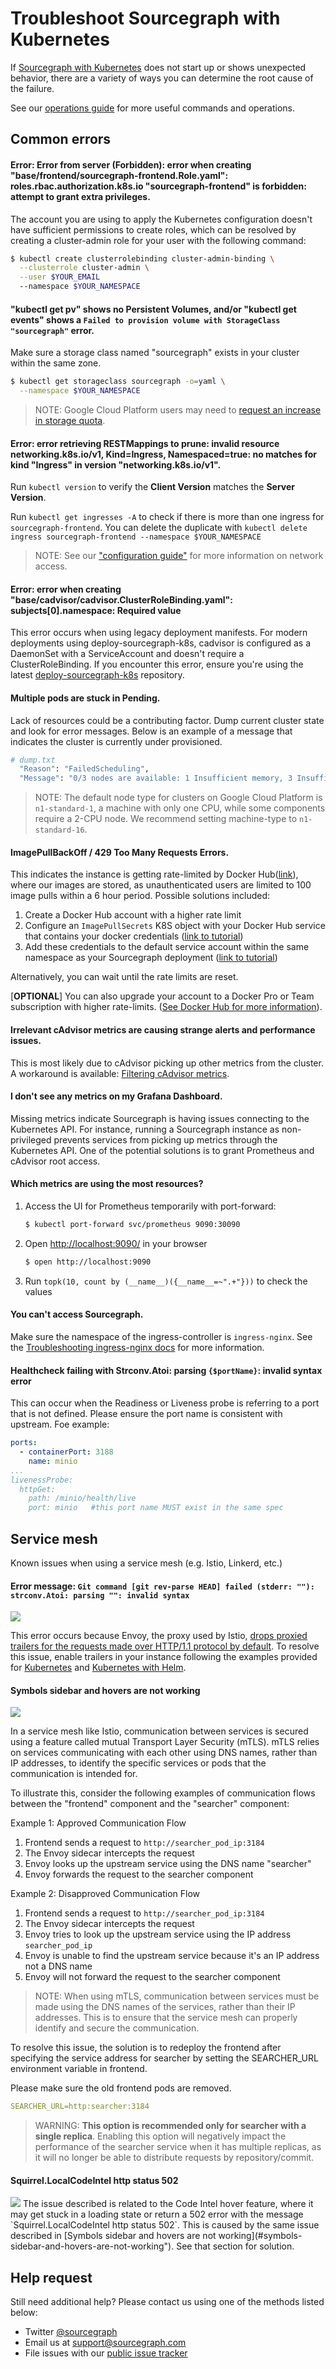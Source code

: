 # Troubleshoot Sourcegraph with Kubernetes

If [Sourcegraph with Kubernetes](/admin/deploy/kubernetes/) does not start up or shows unexpected behavior, there are a variety of ways you can determine the root cause of the failure.

See our [operations guide](/admin/deploy/kubernetes/operations) for more useful commands and operations.

## Common errors

#### Error: Error from server (Forbidden): error when creating "base/frontend/sourcegraph-frontend.Role.yaml": roles.rbac.authorization.k8s.io "sourcegraph-frontend" is forbidden: attempt to grant extra privileges.

The account you are using to apply the Kubernetes configuration doesn't have sufficient permissions to create roles, which can be resolved by creating a cluster-admin role for your user with the following command:

```bash
$ kubectl create clusterrolebinding cluster-admin-binding \
  --clusterrole cluster-admin \
  --user $YOUR_EMAIL
  --namespace $YOUR_NAMESPACE
```

#### "kubectl get pv" shows no Persistent Volumes, and/or "kubectl get events" shows a `Failed to provision volume with StorageClass "sourcegraph"` error.

Make sure a storage class named "sourcegraph" exists in your cluster within the same zone.

```bash
$ kubectl get storageclass sourcegraph -o=yaml \
  --namespace $YOUR_NAMESPACE
```

> NOTE: Google Cloud Platform users may need to [request an increase in storage quota](https://cloud.google.com/compute/quotas).


#### Error: error retrieving RESTMappings to prune: invalid resource networking.k8s.io/v1, Kind=Ingress, Namespaced=true: no matches for kind "Ingress" in version "networking.k8s.io/v1".

Run `kubectl version` to verify the __Client Version__ matches the __Server Version__.

Run `kubectl get ingresses -A` to check if there is more than one ingress for `sourcegraph-frontend`. You can delete the duplicate with `kubectl delete ingress sourcegraph-frontend --namespace $YOUR_NAMESPACE`

> NOTE: See our ["configuration guide"](/admin/deploy/kubernetes/configure#security-configure-network-access) for more information on network access.


#### Error: error when creating "base/cadvisor/cadvisor.ClusterRoleBinding.yaml": subjects[0].namespace: Required value

This error occurs when using legacy deployment manifests. For modern deployments using deploy-sourcegraph-k8s, cadvisor is configured as a DaemonSet with a ServiceAccount and doesn't require a ClusterRoleBinding. If you encounter this error, ensure you're using the latest [deploy-sourcegraph-k8s](https://github.com/sourcegraph/deploy-sourcegraph-k8s) repository.


#### Multiple pods are stuck in Pending.

Lack of resources could be a contributing factor. Dump current cluster state and look for error messages. Below is an example of a message that indicates the cluster is currently under provisioned.

```sh
# dump.txt
  "Reason": "FailedScheduling",
  "Message": "0/3 nodes are available: 1 Insufficient memory, 3 Insufficient cpu.",
```

> NOTE: The default node type for clusters on Google Cloud Platform is `n1-standard-1`, a machine with only one CPU, while some components require a 2-CPU node. We recommend setting machine-type to `n1-standard-16`.

#### ImagePullBackOff / 429 Too Many Requests Errors.

This indicates the instance is getting rate-limited by Docker Hub([link](https://www.docker.com/increase-rate-limits)), where our images are stored, as unauthenticated users are limited to 100 image pulls within a 6 hour period. Possible solutions included:

1. Create a Docker Hub account with a higher rate limit
2. Configure an `ImagePullSecrets` K8S object with your Docker Hub service that contains your docker credentials ([link to tutorial](https://kubernetes.io/docs/tasks/configure-pod-container/pull-image-private-registry/))
3. Add these credentials to the default service account within the same namespace as your Sourcegraph deployment ([link to tutorial](https://kubernetes.io/docs/tasks/configure-pod-container/configure-service-account/#add-imagepullsecrets-to-a-service-account))

Alternatively, you can wait until the rate limits are reset.

[**OPTIONAL**] You can also upgrade your account to a Docker Pro or Team subscription with higher rate-limits. ([See Docker Hub for more information](https://www.docker.com/increase-rate-limits)).


#### Irrelevant cAdvisor metrics are causing strange alerts and performance issues.

This is most likely due to cAdvisor picking up other metrics from the cluster.
A workaround is available: [Filtering cAdvisor metrics](/admin/deploy/kubernetes/configure#filtering-cadvisor-metrics).

#### I don't see any metrics on my Grafana Dashboard.

Missing metrics indicate Sourcegraph is having issues connecting to the Kubernetes API. For instance, running a Sourcegraph instance as non-privileged prevents services from picking up metrics through the Kubernetes API. One of the potential solutions is to grant Prometheus and cAdvisor root access.


#### Which metrics are using the most resources?

1. Access the UI for Prometheus temporarily with port-forward:
    ```bash
    $ kubectl port-forward svc/prometheus 9090:30090
    ```
2. Open [http://localhost:9090/](http://localhost:9090/) in your browser
    ```bash
    $ open http://localhost:9090
    ```
3. Run `topk(10, count by (__name__)({__name__=~".+"}))` to check the values


#### You can't access Sourcegraph.

Make sure the namespace of the ingress-controller is `ingress-nginx`. See the [Troubleshooting ingress-nginx docs](https://kubernetes.github.io/ingress-nginx/troubleshooting/) for more information.

#### Healthcheck failing with Strconv.Atoi: parsing `{$portName}`: invalid syntax error

This can occur when the Readiness or Liveness probe is referring to a port that is not defined. Please ensure the port name is consistent with upstream. Foe example:

```yaml
ports:
  - containerPort: 3188
    name: minio
...
livenessProbe:
  httpGet:
    path: /minio/health/live
    port: minio   #this port name MUST exist in the same spec
```

## Service mesh

Known issues when using a service mesh (e.g. Istio, Linkerd, etc.)

#### Error message: `Git command [git rev-parse HEAD] failed (stderr: ""): strconv.Atoi: parsing "": invalid syntax`

<img class="screenshot w-100" src="https://user-images.githubusercontent.com/68532117/178506378-3d047bc5-d672-487a-920f-8f228ae5cb27.png"/>

This error occurs because Envoy, the proxy used by Istio, [drops proxied trailers for the requests made over HTTP/1.1 protocol by default](https://www.envoyproxy.io/docs/envoy/latest/api-v3/config/core/v3/protocol.proto#config-core-v3-http1protocoloptions). To resolve this issue, enable trailers in your instance following the examples provided for [Kubernetes](https://github.com/sourcegraph/deploy-sourcegraph/tree/master/overlays) and [Kubernetes with Helm](https://github.com/sourcegraph/deploy-sourcegraph-helm/tree/main/charts/sourcegraph/examples).

#### Symbols sidebar and hovers are not working

<img class="screenshot w-100" src="https://user-images.githubusercontent.com/68532117/212372086-4c53e817-be3d-46b6-9cc1-fc34e695d30c.png"/>

In a service mesh like Istio, communication between services is secured using a feature called mutual Transport Layer Security (mTLS). mTLS relies on services communicating with each other using DNS names, rather than IP addresses, to identify the specific services or pods that the communication is intended for.

To illustrate this, consider the following examples of communication flows between the "frontend" component and the "searcher" component:

Example 1: Approved Communication Flow

1. Frontend sends a request to `http://searcher_pod_ip:3184`
2. The Envoy sidecar intercepts the request
3. Envoy looks up the upstream service using the DNS name "searcher"
4. Envoy forwards the request to the searcher component

Example 2: Disapproved Communication Flow

1. Frontend sends a request to `http://searcher_pod_ip:3184`
2. The Envoy sidecar intercepts the request
3. Envoy tries to look up the upstream service using the IP address `searcher_pod_ip`
4. Envoy is unable to find the upstream service because it's an IP address not a DNS name
5. Envoy will not forward the request to the searcher component

> NOTE: When using mTLS, communication between services must be made using the DNS names of the services, rather than their IP addresses. This is to ensure that the service mesh can properly identify and secure the communication.

To resolve this issue, the solution is to redeploy the frontend after specifying the service address for searcher by setting the SEARCHER_URL environment variable in frontend.

Please make sure the old frontend pods are removed.

```yaml
SEARCHER_URL=http:searcher:3184
```

> WARNING: **This option is recommended only for searcher with a single replica**. Enabling this option will negatively impact the performance of the searcher service when it has multiple replicas, as it will no longer be able to distribute requests by repository/commit.

#### Squirrel.LocalCodeIntel http status 502

<img class="screenshot w-100" src="https://user-images.githubusercontent.com/68532117/212374098-dc2dfe69-4d26-4f5e-a78b-37a53c19ef22.png"/>
The issue described is related to the Code Intel hover feature, where it may get stuck in a loading state or return a 502 error with the message `Squirrel.LocalCodeIntel http status 502`. This is caused by the same issue described in [Symbols sidebar and hovers are not working](#symbols-sidebar-and-hovers-are-not-working"). See that section for solution.

## Help request

Still need additional help? Please contact us using one of the methods listed below:
- Twitter [@sourcegraph](https://twitter.com/sourcegraph)
- Email us at [support@sourcegraph.com](mailto:support@sourcegraph.com)
- File issues with our [public issue tracker](https://github.com/sourcegraph/issues/issues)
